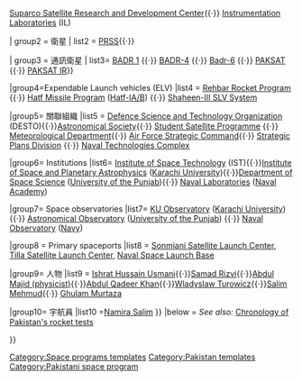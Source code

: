 {{Navbox
|name  = SUPARCO
|title = [[Space and Upper Atmosphere Research Commission]] (SUPARCO)
|state = {{{state|<includeonly>collapsed</includeonly><noinclude>uncollapsed</noinclude>}}}
|image = 

|group1= 太空中心
|list1 = [[SUPARCO Satellite Ground Station]]{{·}}[[Suparco Satellite Research and Development Center]]{{·}} [[Instrumentation Laboratories (SUPARCO)|Instrumentation Laboratories]] (IL)

| group2 = 衛星
| list2  = {{Navbox subgroup
| group2=地球觀察衛星
| list2=   [[Badr-B|Badr-II]]{{·}} [[Pakistan Remote Sensing Satellite|PRSS]]{{·}}

| group3 = 通訊衛星
| list3= [[Badr-1|BADR 1]] {{·}} [[Badr-4|BADR-4]] {{·}} [[Badr-6]] {{·}} [[PAKSAT]] {{·}} [[PAKSAT-1R|PAKSAT IR]]}}

|group4=Expendable Launch vehicles (ELV)
|list4 = [[Rehbar-I|Rehbar Rocket Program]] {{·}} [[Hatf-I|Hatf Missile Program]] ([[Hatf-I|Hatf-IA/B]]) {{·}} [[Shaheen-III|Shaheen-III SLV System]]

|group5= 關聯組織
|list5 =  [[Defence Science and Technology Organization]] (DESTO){{·}}[[Pakistan Amateur Astronomers Society|Astronomical Society]]{{·}} [[Pakistan Student Satellite Program|Student Satellite Programme]] {{·}} [[Pakistan Meteorological Department|Meteorological Department]]{{·}}  [[Pakistan Air Force|Air Force Strategic Command]]{{·}} [[National Command Authority (Pakistan)|Strategic Plans Division]] {{·}} [[Pakistan Navy|Naval Technologies Complex]]

|group6= Institutions
|list6= [[Institute of Space Technology]] (IST){{·}}[[Institute of Space and Planetary Astrophysics]] ([[University of Karachi|Karachi University]]){{·}}[[Department of Space Science]] ([[University of the Punjab]]){{·}} [[Jinnah Naval Base|Naval Laboratories]] ([[Pakistan Naval Academy|Naval Academy]])

|group7= Space observatories
|list7=  [[KU Observatory]] ([[University of Karachi|Karachi University]]) {{·}} [[Astronomical Observatory of the University of the Punjab|Astronomical Observatory]] ([[University of the Punjab]]) {{·}} [[Jinnah Naval Base|Naval Observatory]] ([[Pakistan Navy|Navy]])

|group8 = Primary spaceports
|list8  = {{nowrap begin}} [[Sonmiani (space facility)|Sonmiani Satellite Launch Center]], [[Tilla Satellite Launch Center]], [[Jinnah Naval Base|Naval Space Launch Base]]

|group9= 人物
|list9 = {{Navbox subgroup
|group9=科學家
| list9= [[Abdus Salam]]{{·}}[[Ishrat Hussain Usmani]]{{·}}[[Samad Rizvi]]{{·}}[[Abdul Majid (physicist)]]{{·}}[[Abdul Qadeer Khan]]{{·}}[[Władysław Turowicz|Wladyslaw Turowicz]]{{·}}[[Salim Mehmud]]{{·}} [[Ghulam Murtaza]]

|group10= 宇航員
|list10 =[[Namira Salim]] }}
|below = ''See also:'' [[Chronology of Pakistan's rocket tests]]

}}<noinclude>
{{documentation}}
[[Category:Space programs templates]]
[[Category:Pakistan templates]]
[[Category:Pakistani space program]]
</noinclude>